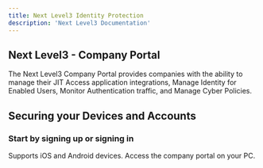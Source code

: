 ---
title: Next Level3 Identity Protection
description: 'Next Level3 Documentation'
---

## Next Level3 - Company Portal

The Next Level3 Company Portal provides companies with the ability to manage their JIT Access application integrations, Manage Identity for Enabled Users, Monitor Authentication traffic, and Manage Cyber Policies.

## Securing your Devices and Accounts

### Start by signing up or signing in

<CardGroup cols={2}>
  <Card
    title="Mobile Devices"
    icon="fa-sharp fa-regular fa-mobile"
    href="https://mintlify.com/docs/MobileDocs"
  >
    Supports iOS and Android devices.
  </Card>
  <Card
    title="Desktop Browser"
    icon="fa-duotone fa-browser"
    href="https://mintlify.com/docs/WebDocs"
  >
    Access the company portal on your PC.
  </Card>
</CardGroup>

